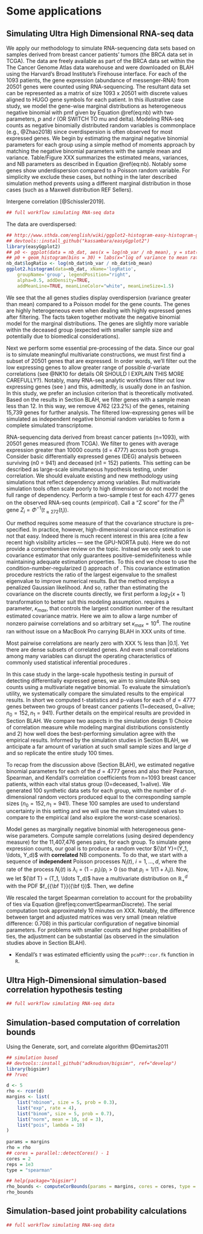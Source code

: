 # Some applications

## Simulating Ultra High Dimensional RNA-seq data

We apply our methodology to simulate RNA-sequencing data sets based on samples derived from breast cancer patients' tumors (the BRCA data set in TCGA). The data are freely available as part of the BRCA data set within the The Cancer Genome Atlas data warehouse and were downloaded on BLAH using the Harvard's Broad Institute's Firehouse interface. For each of the 1093 patients, the gene expression (abundance of messenger-RNA) from 20501 genes were counted using RNA-sequencing. The resultant data set can be represented as a matrix of size 1093 x 20501 with discrete values aligned to HUGO gene symbols for each patient. In this illustrative case study, we model the gene-wise marginal distributions as heterogeneous negative binomial with pmf given by Equation \@ref(eq:nb) with two parameters, $p$ and $r$ (OR SWITCH TO mu and delta). Modeling RNA-seq counts as negative binomially distributed random variables is commonplace (e.g., @Zhao2018) since overdispersion is often observed for most expressed genes. We begin by estimating the marginal negative binomial parameters for each group using a simple method of moments approach by matching the negative binomial parameters with the sample mean and variance. Table/Figure XXX summarizes the estimated means, variances, and NB parameters as described in Equation \@ref(eq:nb). Notably some genes show underdispersion compared to a Poisson random variable. For simplicity we exclude these cases, but nothing in the later described simulation method prevents using a different marginal distribution in those cases (such as a Maxwell distribution REF Sellers).

Intergene correlation [@Schissler2019].

\begin{equation} 
  g(n) = \mathbb P(Y=n) = \frac{\Gamma(n+r)}{\Gamma(r)n!} p^r(1-p)^n, \,\,\, n\in
\mathbb N_0.
  (\#eq:nb)
\end{equation} 

```r
## full workflow simulating RNA-seq data

```

The data are overdispersed:

```r
## http://www.sthda.com/english/wiki/ggplot2-histogram-easy-histogram-graph-with-ggplot2-r-package
## devtools::install_github("kassambara/easyGgplot2")
library(easyGgplot2)
## p0 <- ggplot(data = nb_dat, aes(x = log(nb_var / nb_mean), y = stat(density), fill=group))
## p0 + geom_histogram(bins = 30) + labs(x="log of variance to mean ratio") + theme_bw()
nb_dat$logRatio <- log(nb_dat$nb_var / nb_dat$nb_mean)
ggplot2.histogram(data=nb_dat, xName='logRatio',
    groupName='group', legendPosition="right",
    alpha=0.5, addDensity=TRUE,
    addMeanLine=TRUE, meanLineColor="white", meanLineSize=1.5)
```

We see that the all genes studies display overdispersion (variance greater than mean) compared to a Poisson model for the gene counts. The genes are highly heterogeneous even when dealing with highly expressed genes after filtering. The facts taken together motivate the negative binomial model for the marginal distributions. The genes are slightly more variable within the deceased group (expected with smaller sample size and potentially due to biomedical considerations).

Next we perform some essential pre-processing of the data. Since our goal is to simulate meaningful multivariate constructions, we must first find a subset of 20501 genes that are expressed. In order words, we'll filter out the low expressing genes to allow greater range of possible $d$-variate correlations (see @NK10 for details OR SHOULD I EXPLAIN THIS MORE CAREFULLY?). Notably, many RNA-seq analytic workflows filter out low expressing genes (see \cite{Conesa2016b}) and this, admittedly, is usually done in an \emph {ad hoc} fashion. In this study, we prefer an inclusion criterion that is theoretically motivated. Based on the results in Section BLAH, we filter genes with a sample mean less than 12. In this way, we remove 4762 (23.2\%) of the genes, retaining 15,739 genes for further analysis. The filtered low-expressing genes will be simulated as independent negative binomial random variables to form a complete simulated transcriptome.

RNA-sequencing data derived from breast cancer patients (n=1093), with 20501 genes measured (from TCGA). We filter to genes with average expression greater than 10000 counts (d = 4777) across both groups. Consider basic differentially expressed genes (DEG) analysis between surviving (n0 = 941) and deceased (n1 = 152) patients. This setting can be described as large-scale simultaneous hypothesis testing, under correlation. We should evaluate existing and new methodology using simulations that reflect dependency among variables. But multivariate simulation tools often scale poorly to high dimension or do not model the full range of dependency. Perform a two-sample $t$ test for each 4777 genes on the observed RNA-seq counts ($empirical$). Call a "Z score" for the $i^{th}$ gene $Z_{i} = \Phi^{-1}(t_{\approx 272}(t_i))$.

Our method requires some measure of that the covariance structure is pre-specified. In practice, however, high-dimensional covariance estimation is not that easy. Indeed there is much recent interest in this area (cite a few recent high visibility articles --- see the GPU-NORTA pub). Here we do not provide a comprehensive review on the topic. Instead we only seek to use covariance estimator that only guarantees positive-semidefiniteness while maintaining adequate estimation properties. To this end we chose to use the condition-number-regularized (\textsc{condreg}) approach of \cite{Won2013g}. This covariance estimation procedure restricts the ratio of the largest eigenvalue to the smallest eigenvalue to improve numerical results. But the method employs a penalized Gaussian likelihood. And so, rather than estimating the covariance on the discrete counts directly, we first perform a $log_{2}(x +1)$ transformation to better suit this modeling assumption. \textsc{condreg} requires a parameter, $\kappa_{max}$, that controls the largest condition number of the resultant estimated covariance matrix. Here we aim to allow a large number of nonzero pairwise correlations and so arbitrary set $\kappa_{max}=10^{4}$. The routine ran without issue on a MacBook Pro carrying BLAH in XXX units of time.

Most pairwise correlations are nearly zero with XXX \% less than |0.1|. Yet there are dense subsets of correlated genes. And even small correlations among many variables can disrupt the operating characteristics of commonly used statistical inferential procedures \cite{Schissler2018}.

In this case study in the large-scale hypothesis testing in pursuit of detecting differentially expressed genes, we aim to simulate RNA-seq counts using a multivariate negative binomial. To evaluate the simulation's utility, we systematically compare the simulated results to the empirical results. In short we computed t-statistics and p-values for each of $d=4777$ genes between two groups of breast cancer patients (1=deceased, 0=alive; $n_0 = 152, n_1=941$). Further details on the empirical results are provided in Section BLAH. We compare two aspects in the simulation design 1) Choice of correlation measure while modeling marginal distributions consistently and 2) how well does the best-performing simulation agree with the empirical results. Informed by the simulation studies in Section BLAH, we anticipate a far amount of variation at such small sample sizes and large $d$ and so replicate the entire study 100 times. 

To recap from the discussion above (Section BLAH), we estimated negative binomial parameters for each of the $d=4777$ genes and also their Pearson, Spearman, and Kendall's correlation coefficients from n=1093 breast cancer patients, within each vital status group (0=deceased, 1=alive). We generated 100 synthetic data sets for each group, with the number of $d$-dimensional random vectors produced equal to the corresponding sample sizes ($n_0 = 152, n_1=941$). These 100 samples are used to understand uncertainty in this setting and we will use the mean simulated values to compare to the empirical (and also explore the worst-case scenarios).

Model genes as marginally negative binomial with heterogeneous gene-wise parameters. Compute sample correlations (using desired dependency measure) for the 11,407,476 genes pairs, for each group. To simulate gene expression counts, our goal is to produce a random vector ${\bf Y}=(Y_1, \ldots, Y_d)$ with **correlated** NB components. To do that, we start with a sequence of **independent** Poisson processes $N_i(t)$, $i=1,\ldots,d$, where the rate of the process $N_i(t)$ is $\lambda_i=(1-p_i)/p_i>0$ (so that $p_i=1/(1+\lambda_i)$). Now, we let ${\bf T} = (T_1, \ldots T_d)$ have a multivariate distribution on $\mathbb R_+^d$ with the PDF $f_{{\bf T}}({\bf t})$. Then, we define 

We rescaled the target Spearman correlation to account for the probability of ties via Equation \@ref(eq:convertSpearmanDiscrete). The serial computation took approximately 10 minutes on XXX. Notably, the difference between target and adjusted matrices was very small (mean relative difference: 0.708) in this particular configuration of negative binomial parameters. For problems with smaller counts and higher probabilities of ties, the adjustment can be substantial (as observed in the simulation studies above in Section BLAH).

- Kendall's $\tau$ was estimated efficiently using the `pcaPP::cor.fk` function in `R`.

## Ultra High-Dimensional simulation-based correlation hypothesis testing

```r
## full workflow simulating RNA-seq data

```

## Simulation-based computation of correlation bounds

Using the Generate, sort, and correlate algorithm @Demirtas2011 

```r

## simulation based
## devtools::install_github("adknudson/bigsimr", ref="develop")
library(bigsimr)
## ?rvec

d <- 5
rho <- rcor(d)
margins <- list(
    list("nbinom", size = 5, prob = 0.3),
    list("exp", rate = 4),
    list("binom", size = 5, prob = 0.7),
    list("norm", mean = 10, sd = 3),
    list("pois", lambda = 10)
)
 
params = margins
rho = rho
## cores = parallel::detectCores() - 1
cores = 2
reps = 1e3
type = "spearman"

## help(package="bigsimr")
rho_bounds <- computeCorBounds(params = margins, cores = cores, type = type, reps = reps)
rho_bounds
```

## Simulation-based joint probability calculations

```r
## full workflow simulating RNA-seq data

```
